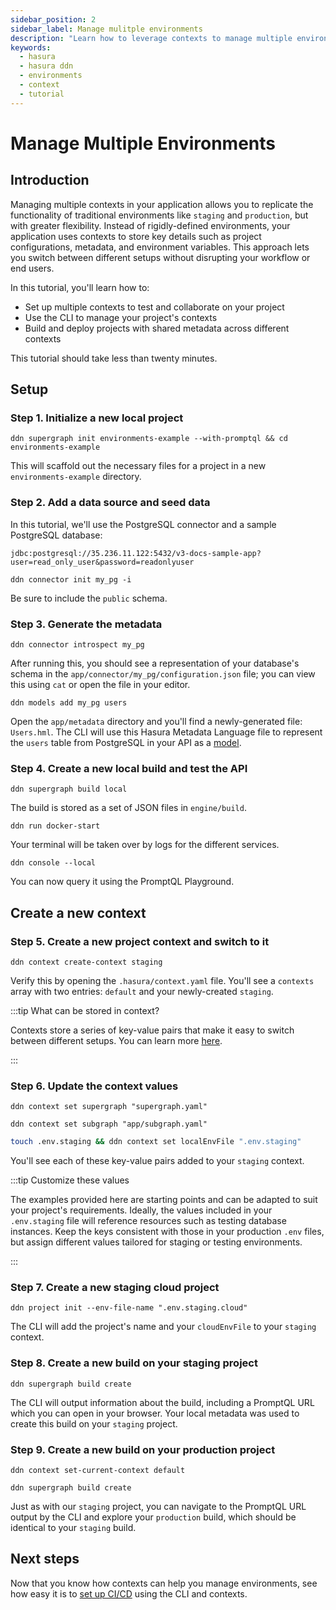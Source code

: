 ```yaml
---
sidebar_position: 2
sidebar_label: Manage mulitple environments
description: "Learn how to leverage contexts to manage multiple environments from a single source of metadata."
keywords:
  - hasura
  - hasura ddn
  - environments
  - context
  - tutorial
---
```


# Manage Multiple Environments

## Introduction

Managing multiple contexts in your application allows you to replicate the functionality of traditional environments
like `staging` and `production`, but with greater flexibility. Instead of rigidly-defined environments, your application
uses contexts to store key details such as project configurations, metadata, and environment variables. This approach
lets you switch between different setups without disrupting your workflow or end users.

In this tutorial, you'll learn how to:

- Set up multiple contexts to test and collaborate on your project
- Use the CLI to manage your project's contexts
- Build and deploy projects with shared metadata across different contexts

This tutorial should take less than twenty minutes.

## Setup

### Step 1. Initialize a new local project

```ddn title="Create a new local project:"
ddn supergraph init environments-example --with-promptql && cd environments-example
```

This will scaffold out the necessary files for a project in a new `environments-example` directory.

### Step 2. Add a data source and seed data

In this tutorial, we'll use the PostgreSQL connector and a sample PostgreSQL database:

```plaintext
jdbc:postgresql://35.236.11.122:5432/v3-docs-sample-app?user=read_only_user&password=readonlyuser
```

```ddn title="In your project directory, run the following, choose hasura/postrges-promptql, and pass the connection URI above when prompted:"
ddn connector init my_pg -i
```

Be sure to include the `public` schema.

### Step 3. Generate the metadata

```ddn title="Next, use the CLI to introspect the PostgreSQL database:"
ddn connector introspect my_pg
```

After running this, you should see a representation of your database's schema in the
`app/connector/my_pg/configuration.json` file; you can view this using `cat` or open the file in your editor.

```ddn title="Now, track the table from your PostgreSQL database as a model in your metadata:"
ddn models add my_pg users
```

Open the `app/metadata` directory and you'll find a newly-generated file: `Users.hml`. The CLI will use this Hasura
Metadata Language file to represent the `users` table from PostgreSQL in your API as a
[model](/reference/metadata-reference/models.mdx).

### Step 4. Create a new local build and test the API

```ddn title="To create a local build, run:"
ddn supergraph build local
```

The build is stored as a set of JSON files in `engine/build`.

```ddn title="Start your local query engine and PostgreSQL connector:"
ddn run docker-start
```

Your terminal will be taken over by logs for the different services.

```ddn title="In a new terminal tab, open your local console:"
ddn console --local
```

You can now query it using the PromptQL Playground.

## Create a new context

### Step 5. Create a new project context and switch to it

```ddn title="From the project directory, run:"
ddn context create-context staging
```

Verify this by opening the `.hasura/context.yaml` file. You'll see a `contexts` array with two entries: `default` and
your newly-created `staging`.

:::tip What can be stored in context?

Contexts store a series of key-value pairs that make it easy to switch between different setups. You can learn more
[here](/project-configuration/project-management/manage-contexts.mdx).

:::

### Step 6. Update the context values

```ddn title="First, set the supergraph configuration:"
ddn context set supergraph "supergraph.yaml"
```

```ddn title="Then, define which subgraphs to include:"
ddn context set subgraph "app/subgraph.yaml"
```

```sh title="Finally, stub out a local .env.staging file and add it to your staging context:"
touch .env.staging && ddn context set localEnvFile ".env.staging"
```

You'll see each of these key-value pairs added to your `staging` context.

:::tip Customize these values

The examples provided here are starting points and can be adapted to suit your project's requirements. Ideally, the
values included in your `.env.staging` file will reference resources such as testing database instances. Keep the keys
consistent with those in your production `.env` files, but assign different values tailored for staging or testing
environments.

:::

### Step 7. Create a new staging cloud project

```ddn title="Using your new context, create a cloud project:"
ddn project init --env-file-name ".env.staging.cloud"
```

The CLI will add the project's name and your `cloudEnvFile` to your `staging` context.

### Step 8. Create a new build on your staging project

```ddn
ddn supergraph build create
```

The CLI will output information about the build, including a PromptQL URL which you can open in your browser. Your local
metadata was used to create this build on your `staging` project.

### Step 9. Create a new build on your production project

```ddn title="First, switch contexts:"
ddn context set-current-context default
```

```ddn title="Since our current context is default, we can now use the same metadata to create a productioun build:"
ddn supergraph build create
```

Just as with our `staging` project, you can navigate to the PromptQL URL output by the CLI and explore your `production`
build, which should be identical to your `staging` build.

## Next steps

Now that you know how contexts can help you manage environments, see how easy it is to
[set up CI/CD](/deployment/hasura-ddn/ci-cd.mdx) using the CLI and contexts.

